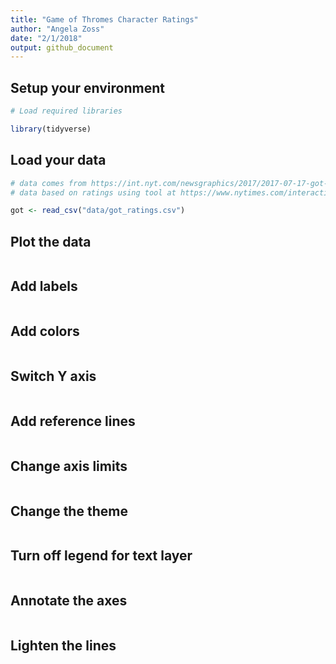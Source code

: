 ```yaml
---
title: "Game of Thromes Character Ratings"
author: "Angela Zoss"
date: "2/1/2018"
output: github_document
---
```


## Setup your environment

```r

# Load required libraries

library(tidyverse)

```

## Load your data

```r

# data comes from https://int.nyt.com/newsgraphics/2017/2017-07-17-got-matrix/mean.json
# data based on ratings using tool at https://www.nytimes.com/interactive/2017/08/09/upshot/game-of-thrones-chart.html

got <- read_csv("data/got_ratings.csv")

```

## Plot the data

```r


```

## Add labels

```r


```

## Add colors

```r


```

## Switch Y axis

```r


```

## Add reference lines

```r


```

## Change axis limits

```r


```

## Change the theme

```r


```

## Turn off legend for text layer

```r


```

## Annotate the axes

```r


```

## Lighten the lines

```r


```
